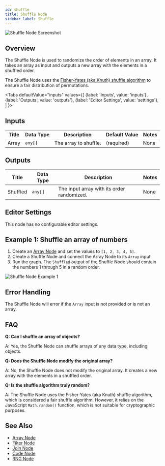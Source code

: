 ```yaml
---
id: shuffle
title: Shuffle Node
sidebar_label: Shuffle
---
```



![Shuffle Node Screenshot](./assets/shuffle-node.png)

## Overview

The Shuffle Node is used to randomize the order of elements in an array. It takes an array as input and outputs a new array with the elements in a shuffled order.

The Shuffle Node uses the [Fisher-Yates (aka Knuth) shuffle algorithm](https://en.wikipedia.org/wiki/Fisher%E2%80%93Yates_shuffle) to ensure a fair distribution of permutations.

<Tabs
  defaultValue="inputs"
  values={[
    {label: 'Inputs', value: 'inputs'},
    {label: 'Outputs', value: 'outputs'},
    {label: 'Editor Settings', value: 'settings'},
  ]
}>

<TabItem value="inputs">

## Inputs

| Title | Data Type | Description           | Default Value | Notes |
| ----- | --------- | --------------------- | ------------- | ----- |
| Array | `any[]`   | The array to shuffle. | (required)    | None  |

</TabItem>

<TabItem value="outputs">

## Outputs

| Title    | Data Type | Description                                | Notes |
| -------- | --------- | ------------------------------------------ | ----- |
| Shuffled | `any[]`   | The input array with its order randomized. | None  |

</TabItem>

<TabItem value="settings">

## Editor Settings

This node has no configurable editor settings.

</TabItem>

</Tabs>

## Example 1: Shuffle an array of numbers

1. Create an [Array Node](./array.mdx) and set the values to `[1, 2, 3, 4, 5]`.
2. Create a Shuffle Node and connect the Array Node to its `Array` input.
3. Run the graph. The `Shuffled` output of the Shuffle Node should contain the numbers 1 through 5 in a random order.

![Shuffle Node Example 1](./assets/shuffle-node-example-01.png)

## Error Handling

The Shuffle Node will error if the `Array` input is not provided or is not an array.

## FAQ

**Q: Can I shuffle an array of objects?**

A: Yes, the Shuffle Node can shuffle arrays of any data type, including objects.

**Q: Does the Shuffle Node modify the original array?**

A: No, the Shuffle Node does not modify the original array. It creates a new array with the elements in a shuffled order.

**Q: Is the shuffle algorithm truly random?**

A: The Shuffle Node uses the Fisher-Yates (aka Knuth) shuffle algorithm, which is considered a fair shuffle algorithm. However, it relies on the JavaScript `Math.random()` function, which is not suitable for cryptographic purposes.

## See Also

- [Array Node](./array.mdx)
- [Filter Node](./filter.mdx)
- [Join Node](./join.mdx)
- [Code Node](./code.mdx)
- [RNG Node](./rng.mdx)
